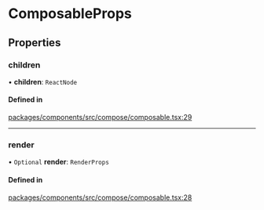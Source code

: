 # ComposableProps

## Properties

### children

• **children**: `ReactNode`

#### Defined in

[packages/components/src/compose/composable.tsx:29](https://github.com/vtex/shoreline/blob/7e966c5a4/packages/components/src/compose/composable.tsx#L29)

---

### render

• `Optional` **render**: `RenderProps`

#### Defined in

[packages/components/src/compose/composable.tsx:28](https://github.com/vtex/shoreline/blob/7e966c5a4/packages/components/src/compose/composable.tsx#L28)

